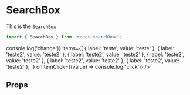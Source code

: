 

<Meta title="Components/SearchBox" component={SearchBox} />

# SearchBox

This is the `SearchBox`

```jsx
import { SearchBox } from 'react-searchbox';
```

<Preview withSource="open">
  <Story name="SearchBox">
    <SearchBox
      onChange={(value) => console.log('change')}
      items={[
        { label: 'teste', value: 'teste' },
        { label: 'teste2', value: 'teste2' },
        { label: 'teste2', value: 'teste2' },
        { label: 'teste2', value: 'teste2' },
        { label: 'teste2', value: 'teste2' },
        { label: 'teste2', value: 'teste2' },
      ]}
      onItemClick={(value) => console.log('click')}
    />
  </Story>
</Preview>

## Props

<Props of={SearchBox} />
